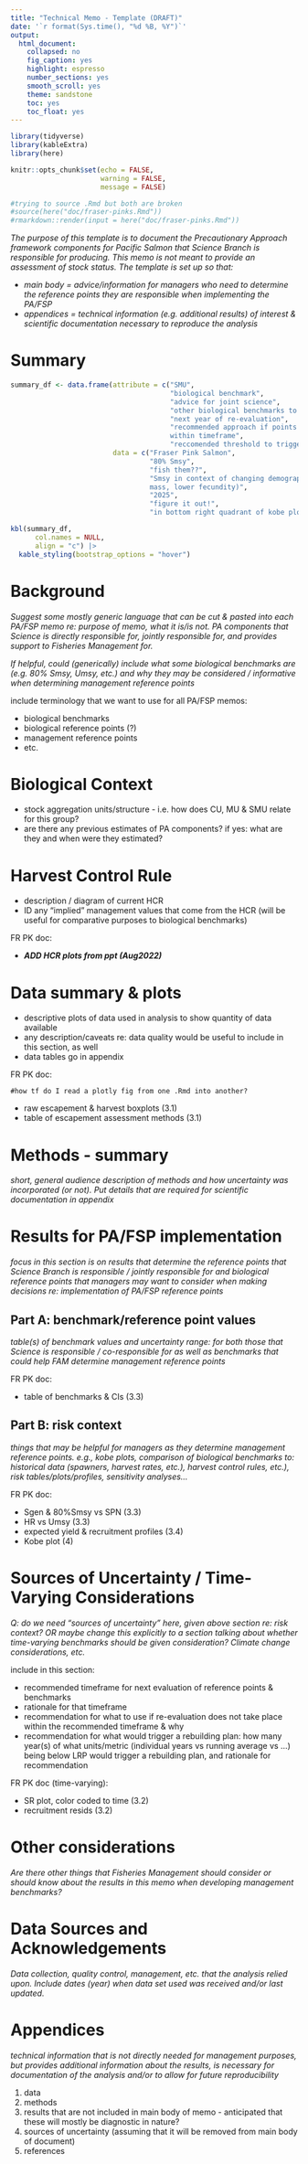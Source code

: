 ```yaml
---
title: "Technical Memo - Template (DRAFT)"
date: '`r format(Sys.time(), "%d %B, %Y")`'
output:
  html_document:
    collapsed: no
    fig_caption: yes
    highlight: espresso 
    number_sections: yes
    smooth_scroll: yes
    theme: sandstone
    toc: yes
    toc_float: yes
---
```


```r
library(tidyverse)
library(kableExtra)
library(here)

knitr::opts_chunk$set(echo = FALSE, 
                      warning = FALSE, 
                      message = FALSE)

#trying to source .Rmd but both are broken
#source(here("doc/fraser-pinks.Rmd"))
#rmarkdown::render(input = here("doc/fraser-pinks.Rmd"))


```


*The purpose of this template is to document the Precautionary Approach framework components for Pacific Salmon that Science Branch is responsible for producing. This memo is not meant to provide an assessment of stock status. The template is set up so that:*

  - *main body = advice/information for managers who need to determine the reference points they are responsible when implementing the PA/FSP*
  - *appendices = technical information (e.g. additional results) of interest & scientific documentation necessary to reproduce the analysis*

# Summary  

```r
summary_df <- data.frame(attribute = c("SMU",
                                       "biological benchmark",
                                       "advice for joint science",
                                       "other biological benchmarks to consider",
                                       "next year of re-evaluation",
                                       "recommended approach if points are NOT re-evaluated 
                                       within timeframe",
                                       "reccomended threshold to trigger a rebuilding plan"),
                         data = c("Fraser Pink Salmon",
                                  "80% Smsy",
                                  "fish them??",
                                  "Smsy in context of changing demographics (e.g. lower body 
                                  mass, lower fecundity)",
                                  "2025",
                                  "figure it out!",
                                  "in bottom right quadrant of kobe plot"))

kbl(summary_df, 
      col.names = NULL, 
      align = "c") |>
  kable_styling(bootstrap_options = "hover")
```

# Background  
*Suggest some mostly generic language that can be cut & pasted into each PA/FSP memo re: purpose of memo, what it is/is not. PA components that Science is directly responsible for,  jointly responsible for, and provides support to Fisheries Management for.*

*If helpful, could (generically) include what some biological benchmarks are (e.g. 80% Smsy, Umsy, etc.) and why they may be considered / informative when determining management reference points*

include terminology that we want to use for all PA/FSP memos: 

- biological benchmarks
- biological reference points (?)
- management reference points
- etc.

# Biological Context  
- stock aggregation units/structure - i.e. how does CU, MU & SMU relate for this group?
- are there any previous estimates of PA components? if yes: what are they and when were they estimated?

# Harvest Control Rule  
- description / diagram of current HCR
- ID any "implied" management values that come from the HCR (will be useful for comparative purposes to biological benchmarks)

FR PK doc: 

- ***ADD HCR plots from ppt (Aug2022)***

# Data summary & plots  
- descriptive plots of data used in analysis to show quantity of data available
- any description/caveats re: data quality would be useful to include in this section, as well
- data tables go in appendix

FR PK doc:
```{}
#how tf do I read a plotly fig from one .Rmd into another?
```
- raw escapement & harvest boxplots (3.1)
- table of escapement assessment methods (3.1)

# Methods - summary  
*short, general audience description of methods and how uncertainty was incorporated (or not). Put details that are required for scientific documentation in appendix*

# Results for PA/FSP implementation 
*focus in this section is on results that determine the reference points that Science Branch is responsible / jointly responsible for and biological reference points that managers may want to consider when making decisions re: implementation of PA/FSP reference points*

## Part A: benchmark/reference point values
*table(s) of benchmark values and uncertainty range: for both those that Science is responsible / co-responsible for as well as benchmarks that could help FAM determine management reference points* 

FR PK doc:

- table of benchmarks & CIs (3.3)

## Part B: risk context
*things that may be helpful for managers as they determine management reference points. e.g., kobe plots, comparison of biological benchmarks to: historical data (spawners, harvest rates, etc.), harvest control rules, etc.), risk tables/plots/profiles, sensitivity analyses...*

FR PK doc:

- Sgen & 80%Smsy vs SPN (3.3)
- HR vs Umsy (3.3)
- expected yield & recruitment profiles (3.4)
- Kobe plot (4)

# Sources of Uncertainty  / Time-Varying Considerations
*Q: do we need "sources of uncertainty" here, given above section re: risk context? OR maybe change this explicitly to a section talking about whether time-varying benchmarks should be given consideration? Climate change considerations, etc.*

include in this section:

* recommended timeframe for next evaluation of reference points & benchmarks
* rationale for that timeframe
* recommendation for what to use if re-evaluation does not take place within the recommended timeframe & why
* recommendation for what would trigger a rebuilding plan: how many year(s) of what units/metric (individual years vs running average vs ...) being below LRP would trigger a rebuilding plan, and rationale for recommendation 


FR PK doc (time-varying):

- SR plot, color coded to time (3.2)
- recruitment resids (3.2)


# Other considerations
*Are there other things that Fisheries Management should consider or should know about the results in this memo when developing management benchmarks?*

# Data Sources and Acknowledgements
*Data collection, quality control, management, etc. that the analysis relied upon. Include dates (year) when data set used was received and/or last updated.*

# Appendices
*technical information that is not directly needed for management purposes, but provides additional information about the results, is necessary for documentation of the analysis and/or to allow for future reproducibility*

1. data
2. methods
3. results that are not included in main body of memo - anticipated that these will mostly be diagnostic in nature?
4. sources of uncertainty (assuming that it will be removed from main body of document)
5. references
 